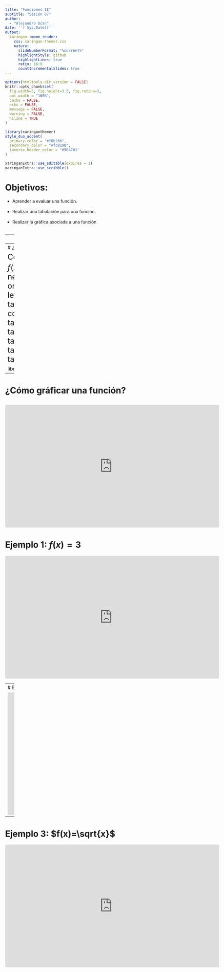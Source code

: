 ```yaml
---
title: "Funciones II"
subtitle: "Sesión 07"  
author: 
  - "Alejandro Ucan"
date: '`r Sys.Date()`'
output:
  xaringan::moon_reader:
    css: xaringan-themer.css
    nature:
      slideNumberFormat: "%current%"
      highlightStyle: github
      highlightLines: true
      ratio: 16:9
      countIncrementalSlides: true
---
```


```r
options(htmltools.dir.version = FALSE)
knitr::opts_chunk$set(
  fig.width=5, fig.height=3.5, fig.retina=3,
  out.width = "100%",
  cache = FALSE,
  echo = FALSE,
  message = FALSE, 
  warning = FALSE,
  hiline = TRUE
)
```

```r
library(xaringanthemer)
style_duo_accent(
  primary_color = "#f6b26b",
  secondary_color = "#fc8100",
  inverse_header_color = "#5E4701"
)
```

```r
xaringanExtra::use_editable(expires = 1)
xaringanExtra::use_scribble()
```
# Objetivos:

 * Aprender a evaluar una función. <br/> <br/>
 * Realizar una tabulación para una función. <br/> <br/>
 * Realizar la gráfica asociada a una función. <br/> <br/>

---
# ¿Cómo evaluar una función?

<span style="font-size:25px"> Dada la función $f:\mathbb{R}\to\mathbb{R}$ dada por la expresión $f(x)=x^2-1.$ Tomemos cualquier número en el dominio: $\mathbb{R}.$
<br/><br/><br/>
> * $f(3)=$
<br/><br/><br/>
* $f(-1)=$
<br/><br/><br/>
* $f(0)=$
<br/><br/><br/>
* $f(3.1)=$

---
# ¿Qué es una tabulación?

<span style="font-size:25px"> Consideremos aún la función $f(x)=x^2-1.$ Para tabular necesitamos una serie de datos ordenados en el dominio.
.pull-left[
```r
table=matrix(NA,nrow=5,ncol=2)
colnames(table)=c("x","f(x)")
table[1,]=c(-2,"")
table[2,]=c(-1,"")
table[3,]=c(0,"")
table[4,]=c(1,"")
table[5,]=c(2,"")

library(knitr)
kable(table)
```
]
---
# ¿Cómo gráficar una función?

<iframe src="https://www.geogebra.org/classic/QvtDXhyN?embed" width="700" height="400" allowfullscreen style="border: 1px solid #e4e4e4;border-radius: 4px;" frameborder="0"></iframe>
---
# Ejemplo 1: $f(x)=3$

<iframe src="https://www.geogebra.org/classic/QvtDXhyN?embed" width="700" height="400" allowfullscreen style="border: 1px solid #e4e4e4;border-radius: 4px;" frameborder="0"></iframe>

---
# Ejemplo 2: $f(x)=x$

<iframe src="https://www.geogebra.org/classic/QvtDXhyN?embed" width="700" height="400" allowfullscreen style="border: 1px solid #e4e4e4;border-radius: 4px;" frameborder="0"></iframe>
---
# Ejemplo 3: $f(x)=\sqrt{x}$

<iframe src="https://www.geogebra.org/classic/QvtDXhyN?embed" width="700" height="400" allowfullscreen style="border: 1px solid #e4e4e4;border-radius: 4px;" frameborder="0"></iframe>
